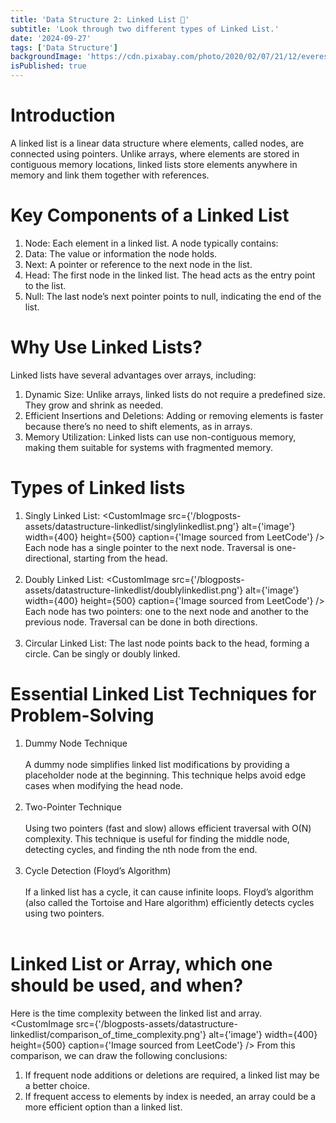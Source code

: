 ```yaml
---
title: 'Data Structure 2: Linked List 🔗'
subtitle: 'Look through two different types of Linked List.'
date: '2024-09-27'
tags: ['Data Structure']
backgroundImage: 'https://cdn.pixabay.com/photo/2020/02/07/21/12/everest-4828404_1280.png'
isPublished: true
---
```


# Introduction
A linked list is a linear data structure where elements, called nodes, are connected using pointers. Unlike arrays, 
where elements are stored in contiguous memory locations, linked lists store elements anywhere in memory and link them together with references.

# Key Components of a Linked List
1. Node: Each element in a linked list. A node typically contains:
2. Data: The value or information the node holds.
3. Next: A pointer or reference to the next node in the list.
4. Head: The first node in the linked list. The head acts as the entry point to the list.
5. Null: The last node’s next pointer points to null, indicating the end of the list.

# Why Use Linked Lists?
Linked lists have several advantages over arrays, including:
1. Dynamic Size:
Unlike arrays, linked lists do not require a predefined size. They grow and shrink as needed.
2. Efficient Insertions and Deletions:
Adding or removing elements is faster because there’s no need to shift elements, as in arrays.
3. Memory Utilization:
Linked lists can use non-contiguous memory, making them suitable for systems with fragmented memory.

# Types of Linked lists
1. <Highlight>Singly Linked List</Highlight>:
<CustomImage src={'/blogposts-assets/datastructure-linkedlist/singlylinkedlist.png'} alt={'image'} width={400} height={500} caption={'Image sourced from LeetCode'} />
Each node has a single pointer to the next node.
Traversal is one-directional, starting from the head.
<br></br>
2. <Highlight>Doubly Linked List</Highlight>:
<CustomImage src={'/blogposts-assets/datastructure-linkedlist/doublylinkedlist.png'} alt={'image'} width={400} height={500} caption={'Image sourced from LeetCode'} />
Each node has two pointers: one to the next node and another to the previous node.
Traversal can be done in both directions.
<br></br>
3. Circular Linked List:
The last node points back to the head, forming a circle.
Can be singly or doubly linked.

# Essential Linked List Techniques for Problem-Solving

1. Dummy Node Technique
<br></br>
A dummy node simplifies linked list modifications by providing a placeholder node at the beginning. 
This technique helps avoid edge cases when modifying the head node.
<br></br>
2. Two-Pointer Technique
<br></br>
Using two pointers (fast and slow) allows efficient traversal with O(N) complexity. 
This technique is useful for finding the middle node, detecting cycles, and finding the nth node from the end.
<br></br>
3. Cycle Detection (Floyd’s Algorithm)
<br></br>
If a linked list has a cycle, it can cause infinite loops. 
Floyd’s algorithm (also called the Tortoise and Hare algorithm) efficiently detects cycles using two pointers.
<br></br>

# Linked List or Array, which one should be used, and when?

Here is the time complexity between the linked list and array.
<CustomImage src={'/blogposts-assets/datastructure-linkedlist/comparison_of_time_complexity.png'} alt={'image'} width={400} height={500} caption={'Image sourced from LeetCode'} />
From this comparison, we can draw the following conclusions:

1. If frequent node additions or deletions are required, a linked list may be a better choice.
2. If frequent access to elements by index is needed, an array could be a more efficient option than a linked list.